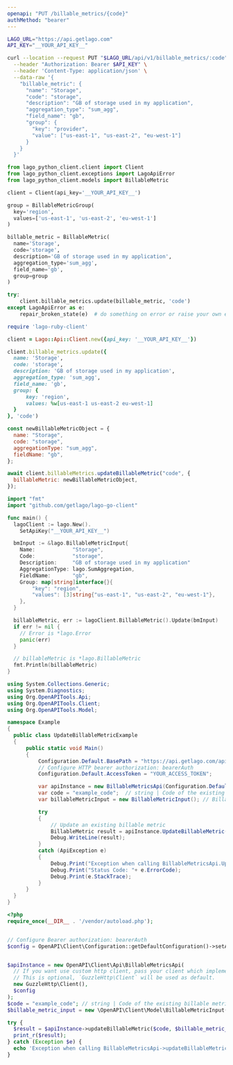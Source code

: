 ```yaml
---
openapi: "PUT /billable_metrics/{code}"
authMethod: "bearer"
---
```


<RequestExample>

```bash cURL
LAGO_URL="https://api.getlago.com"
API_KEY="__YOUR_API_KEY__"

curl --location --request PUT "$LAGO_URL/api/v1/billable_metrics/:code" \
  --header "Authorization: Bearer $API_KEY" \
  --header 'Content-Type: application/json' \
  --data-raw '{
    "billable_metric": {
      "name": "Storage",
      "code": "storage",
      "description": "GB of storage used in my application",
      "aggregation_type": "sum_agg",
      "field_name": "gb",
      "group": {
        "key": "provider",
        "value": ["us-east-1", "us-east-2", "eu-west-1"]
      }
    }
  }'
```

```python Python
from lago_python_client.client import Client
from lago_python_client.exceptions import LagoApiError
from lago_python_client.models import BillableMetric

client = Client(api_key='__YOUR_API_KEY__')

group = BillableMetricGroup(
  key='region',
  values=['us-east-1', 'us-east-2', 'eu-west-1']
)

billable_metric = BillableMetric(
  name='Storage',
  code='storage',
  description='GB of storage used in my application',
  aggregation_type='sum_agg',
  field_name='gb',
  group=group
)

try:
    client.billable_metrics.update(billable_metric, 'code')
except LagoApiError as e:
    repair_broken_state(e)  # do something on error or raise your own exception
```

```ruby Ruby
require 'lago-ruby-client'

client = Lago::Api::Client.new({api_key: '__YOUR_API_KEY__'})

client.billable_metrics.update({
  name: 'Storage',
  code: 'storage',
  description: 'GB of storage used in my application',
  aggregation_type: 'sum_agg',
  field_name: 'gb',
  group: {
      key: 'region',
      values: %w[us-east-1 us-east-2 eu-west-1]
  }
}, 'code')
```

```js Node.js
const newBillableMetricObject = {
  name: "Storage",
  code: "storage",
  aggregationType: "sum_agg",
  fieldName: "gb",
};

await client.billableMetrics.updateBillableMetric("code", {
  billableMetric: newBillableMetricObject,
});
```

```go Go
import "fmt"
import "github.com/getlago/lago-go-client"

func main() {
  lagoClient := lago.New().
    SetApiKey("__YOUR_API_KEY__")

  bmInput := &lago.BillableMetricInput{
    Name:            "Storage",
    Code:            "storage",
    Description:     "GB of storage used in my application"
    AggregationType: lago.SumAggregation,
    FieldName:       "gb",
    Group: map[string]interface{}{
        "key": "region",
        "values": [3]string{"us-east-1", "us-east-2", "eu-west-1"},
    },
  }

  billableMetric, err := lagoClient.BillableMetric().Update(bmInput)
  if err != nil {
    // Error is *lago.Error
    panic(err)
  }

  // billableMetric is *lago.BillableMetric
  fmt.Println(billableMetric)
}
```

```csharp C#
using System.Collections.Generic;
using System.Diagnostics;
using Org.OpenAPITools.Api;
using Org.OpenAPITools.Client;
using Org.OpenAPITools.Model;

namespace Example
{
  public class UpdateBillableMetricExample
  {
      public static void Main()
      {
          Configuration.Default.BasePath = "https://api.getlago.com/api/v1";
          // Configure HTTP bearer authorization: bearerAuth
          Configuration.Default.AccessToken = "YOUR_ACCESS_TOKEN";

          var apiInstance = new BillableMetricsApi(Configuration.Default);
          var code = "example_code";  // string | Code of the existing billable metric
          var billableMetricInput = new BillableMetricInput(); // BillableMetricInput | Update an existing billable metric

          try
          {
              // Update an existing billable metric
              BillableMetric result = apiInstance.UpdateBillableMetric(code, billableMetricInput);
              Debug.WriteLine(result);
          }
          catch (ApiException e)
          {
              Debug.Print("Exception when calling BillableMetricsApi.UpdateBillableMetric: " + e.Message );
              Debug.Print("Status Code: "+ e.ErrorCode);
              Debug.Print(e.StackTrace);
          }
      }
  }
}
```

```php PHP
<?php
require_once(__DIR__ . '/vendor/autoload.php');


// Configure Bearer authorization: bearerAuth
$config = OpenAPI\Client\Configuration::getDefaultConfiguration()->setAccessToken('YOUR_ACCESS_TOKEN');


$apiInstance = new OpenAPI\Client\Api\BillableMetricsApi(
  // If you want use custom http client, pass your client which implements `GuzzleHttp\ClientInterface`.
  // This is optional, `GuzzleHttp\Client` will be used as default.
  new GuzzleHttp\Client(),
  $config
);
$code = "example_code"; // string | Code of the existing billable metric
$billable_metric_input = new \OpenAPI\Client\Model\BillableMetricInput(); // \OpenAPI\Client\Model\BillableMetricInput | Update an existing billable metric

try {
  $result = $apiInstance->updateBillableMetric($code, $billable_metric_input);
  print_r($result);
} catch (Exception $e) {
  echo 'Exception when calling BillableMetricsApi->updateBillableMetric: ', $e->getMessage(), PHP_EOL;
}
```

</RequestExample>